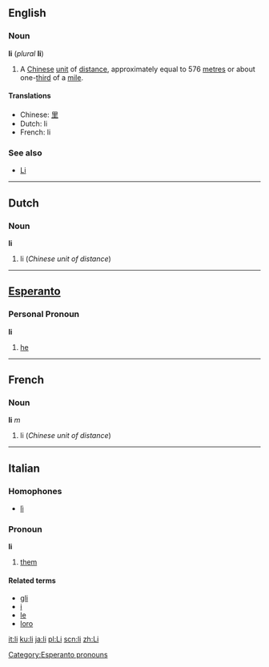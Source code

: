 ==English==
===Noun===
'''li''' (''plural'' '''li''') <!--this is correct: the plural is "li", the same as the singular-->

#A [[Chinese]] [[unit]] of [[distance]], approximately equal to 576 [[metre]]s or about one-[[third]] of a [[mile]].

====Translations====
*Chinese: [[里]]
*Dutch: li
*French: li
===See also===
*[[Li]]
----
==Dutch==
===Noun===
'''li'''

#li (''Chinese unit of distance'')

----
==[[Esperanto]]==
===Personal Pronoun===
'''li'''

#[[he]]

[[Category:Esperanto pronouns]]
----

==French==
===Noun===
'''li''' ''m''

#li (''Chinese unit of distance'')

----
==Italian==
===Homophones===
*[[lì]]

===Pronoun===
'''li'''

#[[them]]

====Related terms====
*[[gli]]
*[[i#Italian|i]]
*[[le#Italian|le]]
*[[loro]]

[[it:li]]
[[ku:li]]
[[ja:li]]
[[pl:Li]]
[[scn:li]]
[[zh:Li]]